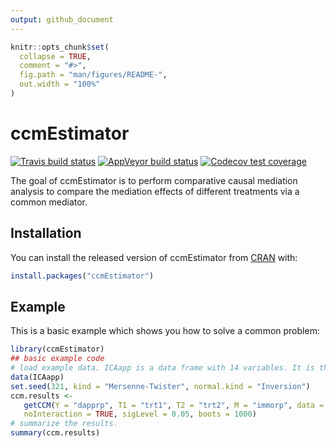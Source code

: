 ```yaml
---
output: github_document
---
```


<!-- README.md is generated from README.Rmd. Please edit that file -->

```r
knitr::opts_chunk$set(
  collapse = TRUE,
  comment = "#>",
  fig.path = "man/figures/README-",
  out.width = "100%"
)
```

# ccmEstimator

<!-- badges: start -->
[![Travis build status](https://travis-ci.com/xiw021/ccmEstimator.svg?branch=master)](https://travis-ci.com/xiw021/ccmEstimator)
[![AppVeyor build status](https://ci.appveyor.com/api/projects/status/github/xw2510/ccmEstimator?branch=master&svg=true)](https://ci.appveyor.com/project/xw2510/ccmEstimator)
[![Codecov test coverage](https://codecov.io/gh/xiw021/ccmEstimator/branch/master/graph/badge.svg)](https://codecov.io/gh/xiw021/ccmEstimator?branch=master)
<!-- badges: end -->

The goal of ccmEstimator is to perform comparative causal mediation analysis to compare the mediation effects of different treatments via a common mediator. 

## Installation

You can install the released version of ccmEstimator from [CRAN](https://CRAN.R-project.org) with:

``` r
install.packages("ccmEstimator")
```

## Example

This is a basic example which shows you how to solve a common problem:

```r
library(ccmEstimator)
## basic example code
# load example data. ICAapp is a data frame with 14 variables. It is the application data used to illustrate comparative causal mediation analysis methods in Bansak (2020).
data(ICAapp)
set.seed(321, kind = "Mersenne-Twister", normal.kind = "Inversion")
ccm.results <-
   getCCM(Y = "dapprp", T1 = "trt1", T2 = "trt2", M = "immorp", data = ICAapp,
   noInteraction = TRUE, sigLevel = 0.05, boots = 1000)
# summarize the results.
summary(ccm.results)
```


